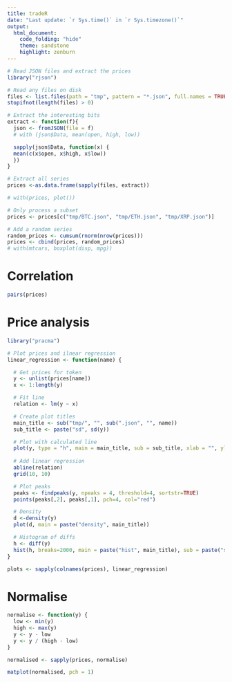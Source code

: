 ```yaml
---
title: tradeR
date: "Last update: `r Sys.time()` in `r Sys.timezone()`"
output:
  html_document:
    code_folding: "hide"
    theme: sandstone
    highlight: zenburn
---
```

```r
# Read JSON files and extract the prices
library("rjson")

# Read any files on disk
files <- list.files(path = "tmp", pattern = "*.json", full.names = TRUE)
stopifnot(length(files) > 0)

# Extract the interesting bits
extract <- function(f){
  json <- fromJSON(file = f)
  # with (json$Data, mean(open, high, low))

  sapply(json$Data, function(x) {
  mean(c(x$open, x$high, x$low))
  })
}

# Extract all series
prices <-as.data.frame(sapply(files, extract))

# with(prices, plot())

# Only process a subset
prices <- prices[c("tmp/BTC.json", "tmp/ETH.json", "tmp/XRP.json")]

# Add a random series
random_prices <- cumsum(rnorm(nrow(prices)))
prices <- cbind(prices, random_prices)
# with(mtcars, boxplot(disp, mpg))
```

# Correlation
```r
pairs(prices)
```

# Price analysis
```r
library("pracma")

# Plot prices and ilnear regression
linear_regression <- function(name) {

  # Get prices for token  
  y <- unlist(prices[name])
  x <- 1:length(y)

  # Fit line
  relation <- lm(y ~ x)

  # Create plot titles
  main_title <- sub("tmp/", "", sub(".json", "", name))
  sub_title <- paste("sd", sd(y))

  # Plot with calculated line
  plot(y, type = "h", main = main_title, sub = sub_title, xlab = "", ylab = "USD")
  
  # Add linear regression
  abline(relation)
  grid(10, 10)

  # Plot peaks
  peaks <- findpeaks(y, npeaks = 4, threshold=4, sortstr=TRUE)
  points(peaks[,2], peaks[,1], pch=4, col="red")

  # Density
  d <-density(y)
  plot(d, main = paste("density", main_title))

  # Histogram of diffs
  h <- diff(y)
  hist(h, breaks=2000, main = paste("hist", main_title), sub = paste("std dev", sd(h)))
}

plots <- sapply(colnames(prices), linear_regression)
```

# Normalise
```r
normalise <- function(y) {
  low <- min(y)
  high <- max(y)
  y <- y - low
  y <- y / (high - low)
}

normalised <- sapply(prices, normalise)

matplot(normalised, pch = 1)
```

